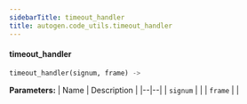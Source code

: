 ```yaml
---
sidebarTitle: timeout_handler
title: autogen.code_utils.timeout_handler
---
```


<code class="doc-symbol doc-symbol-heading doc-symbol-function"></code>
#### timeout_handler

```python
timeout_handler(signum, frame) -> 
```

    

<b>Parameters:</b>
| Name | Description |
|--|--|
| `signum` |  |
| `frame` |  |

<br />